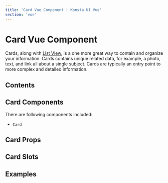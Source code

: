 ```yaml
---
title: 'Card Vue Component | Konsta UI Vue'
section: 'vue'
---
```



# Card Vue Component

Cards, along with [List View](/vue/list), is a one more great way to contain and organize your information. Cards contains unique related data, for example, a photo, text, and link all about a single subject. Cards are typically an entry point to more complex and detailed information.

## Contents

## Card Components

There are following components included:

- `Card`

## Card Props

<CardProps />

## Card Slots

<CardSlots />

## Examples

<CardsExample />
